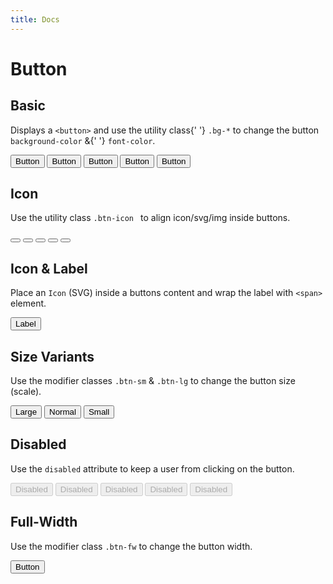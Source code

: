 ---
title: Docs
---


<div className='story-wrapper story-wrapper-doc'>
  <h1>Button</h1>
  <h2>Basic</h2>
  <p>
    Displays a <code>&lt;button&gt;</code> and use the utility class{' '}
    <code>.bg-*</code> to change the button <code>background-color</code> &{' '}
    <code>font-color</code>.
  </p>
  <div className='example-wrapper'>
    <Button className='btn'>Button</Button>
    <Button color={'info'}>Button</Button>
    <Button color={'success'}>Button</Button>
    <Button color={'warning'}>Button</Button>
    <Button color={'danger'}>Button</Button>
  </div>
  <h2>Icon</h2>
  <p>
    Use the utility class <code>.btn-icon </code> to align icon/svg/img
    inside buttons.
  </p>
  <div className='example-wrapper'>
    <Button className='btn btn-icon' aria-label='Icon-only Button'>
      <Icon title='test' icon={'ps4'} size={26} />
    </Button>
    <Button className='btn btn-icon bg-info' aria-label='Icon-only Button'>
      <Icon title='test' icon={'info'} size={26} />
    </Button>
    <Button
      className='btn btn-icon bg-success'
      aria-label='Icon-only Button'
    >
      <Icon title='test' icon={'success'} size={26} />
    </Button>
    <Button
      className='btn btn-icon bg-warning'
      aria-label='Icon-only Button'
    >
      <Icon title='test' icon={'question'} size={26} />
    </Button>
    <Button
      className='btn btn-icon bg-danger'
      aria-label='Icon-only Button'
    >
      <Icon title='test' icon={'error'} size={26} />
    </Button>
  </div>
  <h2>Icon & Label</h2>
  <p>
    Place an <code>Icon</code> (SVG) inside a buttons content and wrap the
    label with <code>&lt;span&gt;</code> element.
  </p>
  <div className='example-wrapper'>
    <Button className='btn' aria-label='Icon-only Button'>
      <Icon title='test' icon={'time'} size={20} />
      <span>Label</span>
    </Button>
  </div>
  <h2>Size Variants</h2>
  <p>
    Use the modifier classes <code>.btn-sm</code> & <code>.btn-lg</code> to
    change the button size (scale).
  </p>
  <div className='example-wrapper'>
    <Button size={'lg'}>Large</Button>
    <Button>Normal</Button>
    <Button size={'sm'}>Small</Button>
  </div>
  <h2>Disabled</h2>
  <p>
    Use the <code>disabled</code> attribute to keep a user from clicking on
    the button.
  </p>
  <div className='example-wrapper'>
    <Button disabled>Disabled</Button>
    <Button color={'info'} disabled>
      Disabled
    </Button>
    <Button color={'success'} disabled>
      Disabled
    </Button>
    <Button color={'warning'} disabled>
      Disabled
    </Button>
    <Button color={'danger'} disabled>
      Disabled
    </Button>
  </div>
  <h2>Full-Width</h2>
  <p>
    Use the modifier class <code>.btn-fw</code> to change the button width.
  </p>
  <div className='example-wrapper'>
    <Button fullWidth>Button</Button>
  </div>
</div>
